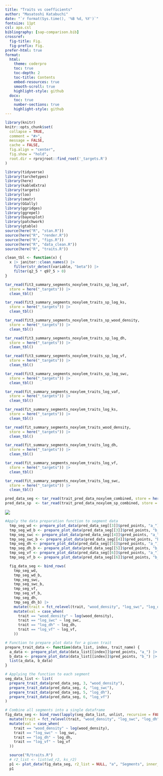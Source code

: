 ```yaml
---
title: "Traits vs coefficients"
author: "Masatoshi Katabuchi"
date: "`r format(Sys.time(), '%B %d, %Y')`"
fontsize: 11pt
csl: apa.csl
bibliography: [sap-comparison.bib]
crossref:
  fig-title: Fig.
  fig-prefix: Fig.
prefer-html: true
format:
  html:
    theme: coderpro
    toc: true
    toc-depth: 2
    toc-title: Contents
    embed-resources: true
    smooth-scroll: true
    highlight-style: github
  docx:
    toc: true
    number-sections: true
    highlight-style: github
---
```


```r
library(knitr)
knitr::opts_chunk$set(
  collapse = TRUE,
  comment = "#>",
  message = FALSE,
  cache = FALSE,
  fig.align = "center",
  fig.show = "hold",
  root.dir = rprojroot::find_root('_targets.R')
)
```

```r
library(tidyverse)
library(tarchetypes)
library(here)
library(kableExtra)
library(targets)
library(loo)
library(smatr)
library(GGally)
library(ggridges)
library(ggrepel)
library(bayesplot)
library(patchwork)
library(gtable)
source(here("R", "stan.R"))
source(here("R", "render.R"))
source(here("R", "figs.R"))
source(here("R", "data_clean.R"))
source(here("R", "traits.R"))
```

```r
clean_tbl <- function(x) {
  x |> janitor::clean_names() |>
    filter(str_detect(variable, "beta")) |>
    filter(q2_5 * q97_5 > 0)
}

tar_read(fit3_summary_segments_noxylem_traits_sp_log_vaf,
  store = here("_targets")) |>
  clean_tbl()

tar_read(fit3_summary_segments_noxylem_traits_sp_log_ks,
  store = here("_targets")) |>
  clean_tbl()

tar_read(fit3_summary_segments_noxylem_traits_sp_wood_density,
  store = here("_targets")) |>
  clean_tbl()

tar_read(fit3_summary_segments_noxylem_traits_sp_log_dh,
  store = here("_targets")) |>
  clean_tbl()

tar_read(fit3_summary_segments_noxylem_traits_sp_log_vf,
  store = here("_targets")) |>
  clean_tbl()

tar_read(fit3_summary_segments_noxylem_traits_sp_log_swc,
  store = here("_targets")) |>
  clean_tbl()
```

```r
tar_read(fit_summary_segments_noxylem_traits_log_vaf,
  store = here("_targets")) |>
  clean_tbl()

tar_read(fit_summary_segments_noxylem_traits_log_ks,
  store = here("_targets")) |>
  clean_tbl()

tar_read(fit_summary_segments_noxylem_traits_wood_density,
  store = here("_targets")) |>
  clean_tbl()

tar_read(fit_summary_segments_noxylem_traits_log_dh,
  store = here("_targets")) |>
  clean_tbl()

tar_read(fit_summary_segments_noxylem_traits_log_vf,
  store = here("_targets")) |>
  clean_tbl()

tar_read(fit_summary_segments_noxylem_traits_log_swc,
  store = here("_targets")) |>
  clean_tbl()
```


```r
pred_data_seg <- tar_read(trait_pred_data_noxylem_combined, store = here("_targets"))
pred_data_sp  <- tar_read(trait_pred_data_noxylem_sp_combined, store = here("_targets"))
```


![](`r here("figs/traits_sp_points_main.png")`)


```r

#Apply the data preparation function to segment data
  tmp_seg_wd <- prepare_plot_data(pred_data_seg[[3]]$pred_points, "a_") |> mutate(trait = "wood_density")
  tmp_seg_wd_b <- prepare_plot_data(pred_data_seg[[3]]$pred_points, "b_") |> mutate(trait = "wood_density")
  tmp_seg_swc <- prepare_plot_data(pred_data_seg[[4]]$pred_points, "a_") |> mutate(trait = "log_swc")
  tmp_seg_swc_b <- prepare_plot_data(pred_data_seg[[4]]$pred_points, "b_") |> mutate(trait = "log_swc")
  tmp_seg_dh <- prepare_plot_data(pred_data_seg[[5]]$pred_points, "a_") |> mutate(trait = "log_dh")
  tmp_seg_dh_b <- prepare_plot_data(pred_data_seg[[5]]$pred_points, "b_") |> mutate(trait = "log_dh")
  tmp_seg_vf <- prepare_plot_data(pred_data_seg[[6]]$pred_points, "a_") |> mutate(trait = "log_vf")
  tmp_seg_vf_b <- prepare_plot_data(pred_data_seg[[6]]$pred_points, "b_") |> mutate(trait = "log_vf")

  fig_data_seg <- bind_rows(
    tmp_seg_wd,
    tmp_seg_wd_b,
    tmp_seg_swc,
    tmp_seg_swc_b,
    tmp_seg_vf,
    tmp_seg_vf_b,
    tmp_seg_dh,
    tmp_seg_dh_b) |>
    mutate(trait = fct_relevel(trait, "wood_density", "log_swc", "log_dh", "log_vf")) |>
    mutate(val = case_when(
      trait == "wood_density" ~ log(wood_density),
      trait == "log_swc" ~ log_swc,
      trait == "log_dh" ~ log_dh,
      trait == "log_vf" ~ log_vf,
    ))

# Function to prepare plot data for a given trait
prepare_trait_data <- function(data_list, index, trait_name) {
  a_data <- prepare_plot_data(data_list[[index]]$pred_points, "a_") |> mutate(trait = trait_name)
  b_data <- prepare_plot_data(data_list[[index]]$pred_points, "b_") |> mutate(trait = trait_name)
  list(a_data, b_data)
}

# Applying the function to each segment
seg_data_list <- list(
  prepare_trait_data(pred_data_seg, 3, "wood_density"),
  prepare_trait_data(pred_data_seg, 4, "log_swc"),
  prepare_trait_data(pred_data_seg, 5, "log_dh"),
  prepare_trait_data(pred_data_seg, 6, "log_vf")
)

# Combine all segments into a single dataframe
fig_data_seg <- bind_rows(lapply(seg_data_list, unlist, recursive = FALSE)) |>
  mutate(trait = fct_relevel(trait, "wood_density", "log_swc", "log_dh", "log_vf")) |>
  mutate(val = case_when(
    trait == "wood_density" ~ log(wood_density),
    trait == "log_swc" ~ log_swc,
    trait == "log_dh" ~ log_dh,
    trait == "log_vf" ~ log_vf
  ))

  source("R/traits.R")
  # r2_list <- list(wd_r2, ks_r2)
  p1 <- plot_data(fig_data_seg, r2_list = NULL, "a", "Segments", inner_tag = LETTERS[1:4])
  p1

```

